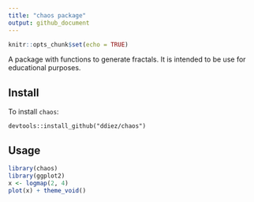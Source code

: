```yaml
---
title: "chaos package"
output: github_document
---
```


```r
knitr::opts_chunk$set(echo = TRUE)
```

A package with functions to generate fractals. It is intended to be use for educational purposes.

## Install

To install `chaos`:

```
devtools::install_github("ddiez/chaos")
```


## Usage


```r
library(chaos)
library(ggplot2)
x <- logmap(2, 4)
plot(x) + theme_void()
```

